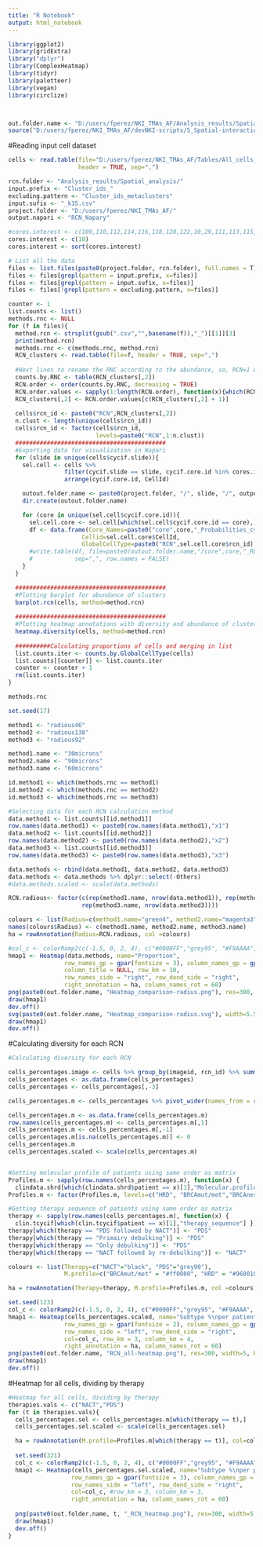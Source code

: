 ---
title: "R Notebook"
output: html_notebook
---

```{r}
library(ggplot2)
library(gridExtra)
library("dplyr")
library(ComplexHeatmap)
library(tidyr)
library(paletteer)
library(vegan)
library(circlize)



out.folder.name <- "D:/users/fperez/NKI_TMAs_AF/Analysis_results/Spatial_analysis/April_2023/"
source("D:/users/fperez/NKI_TMAs_AF/devNKI-scripts/5_Spatial-interactions/RCN_inspection_functions.R")
```


#Reading input cell dataset
```{r}
cells <- read.table(file="D:/users/fperez/NKI_TMAs_AF/Tables/All_cells_scimap-format_columns-reduced.csv",
                    header = TRUE, sep=",")
```


```{r}
rcn.folder <- "Analysis_results/Spatial_analysis/"
input.prefix <- "Cluster_ids_"
excluding.pattern <- "Cluster_ids_metaclusters"
input.sufix <- "_k35.csv"
project.folder <- "D:/users/fperez/NKI_TMAs_AF/"
output.napari <- "RCN_Napary"

#cores.interest <- c(109,110,112,114,116,118,120,122,10,29,111,113,115,117,119,121)
cores.interest <- c(10)
cores.interest <- sort(cores.interest)

# List all the data
files <- list.files(paste0(project.folder, rcn.folder), full.names = T)
files <- files[grepl(pattern = input.prefix, x=files)]
files <- files[grepl(pattern = input.sufix, x=files)]
files <- files[!grepl(pattern = excluding.pattern, x=files)]

counter <- 1
list.counts <- list()
methods.rnc <- NULL
for (f in files){
  method.rcn <- strsplit(gsub(".csv","",basename(f)),"_")[[1]][3]
  print(method.rcn)
  methods.rnc <- c(methods.rnc, method.rcn)
  RCN_clusters <- read.table(file=f, header = TRUE, sep=",")
  
  #Next lines to rename the RNC according to the abundance, so, RCN=1 would be the most abundant 
  counts.by.RNC <- table(RCN_clusters[,2])
  RCN.order <- order(counts.by.RNC, decreasing = TRUE)
  RCN.order.values <- sapply(1:length(RCN.order), function(x){which(RCN.order == x)})
  RCN_clusters[,2] <- RCN.order.values[c(RCN_clusters[,2] + 1)]
  
  cells$rcn_id <- paste0("RCN",RCN_clusters[,2])
  n.clust <- length(unique(cells$rcn_id))
  cells$rcn_id <- factor(cells$rcn_id,
                         levels=paste0("RCN",1:n.clust))
  ###########################################
  #Exporting data for visualization in Napari
  for (slide in unique(cells$cycif.slide)){
    sel.cell <- cells %>%
                filter(cycif.slide == slide, cycif.core.id %in% cores.interest) %>%
                arrange(cycif.core.id, CellId)

    outout.folder.name <- paste0(project.folder, "/", slide, "/", output.napari, "_",method.rcn)
    dir.create(outout.folder.name)

    for (core in unique(sel.cell$cycif.core.id)){
      sel.cell.core <- sel.cell[which(sel.cell$cycif.core.id == core),]
      df <- data.frame(Core_Names=paste0("core",core,"_Probabilities_cytomask2"),
                     Cellid=sel.cell.core$CellId,
                     GlobalCellType=paste0("RCN",sel.cell.core$rcn_id))
      #write.table(df, file=paste0(outout.folder.name,"/core",core,"_RCN_Napari.csv"),
      #            sep=",", row.names = FALSE)
    }
  }

  ###########################################
  #Plotting barplot for abundance of clusters
  barplot.rcn(cells, method=method.rcn)
  
  ###########################################
  #Plotting heatmap annotations with diversity and abundance of clusters
  heatmap.diversity(cells, method=method.rcn)
  
  ##########Calculating proportions of cells and merging in list
  list.counts.iter <- counts.by.GlobalCellType(cells)
  list.counts[[counter]] <- list.counts.iter
  counter <- counter + 1
  rm(list.counts.iter)
}
```

```{r}
methods.rnc
```


```{r}
set.seed(17)

method1 <- "radious46"
method2 <- "radious138"
method3 <- "radious92"

method1.name <- "30microns"
method2.name <- "90microns"
method3.name <- "60microns"

id.method1 <- which(methods.rnc == method1)
id.method2 <- which(methods.rnc == method2)
id.method3 <- which(methods.rnc == method3)

#Selecting data for each RCN calculation method
data.method1 <- list.counts[[id.method1]]
row.names(data.method1) <- paste0(row.names(data.method1),"x1")
data.method2 <- list.counts[[id.method2]]
row.names(data.method2) <- paste0(row.names(data.method2),"x2")
data.method3 <- list.counts[[id.method3]]
row.names(data.method3) <- paste0(row.names(data.method3),"x3")

data.methods <- rbind(data.method1, data.method2, data.method3)
data.methods <- data.methods %>% dplyr::select(-Others)
#data.methods.scaled <- scale(data.methods)

RCN.radious<- factor(c(rep(method1.name, nrow(data.method1)), rep(method2.name, nrow(data.method2)),
                     rep(method3.name, nrow(data.method3))))

colours <- list(Radius=c(method1.name="green4", method2.name="magenta3", method3.name="khaki"))
names(colours$Radius) <- c(method1.name, method2.name, method3.name)
ha = rowAnnotation(Radius=RCN.radious, col =colours)

#col_c <- colorRamp2(c(-1.5, 0, 2, 4), c("#0000FF","grey95", "#F9AAAA", "#EE0000"))
hmap1 <- Heatmap(data.methods, name="Proportion",
                row_names_gp = gpar(fontsize = 3), column_names_gp = gpar(fontsize = 7), row_title = NULL,
                column_title = NULL, row_km = 10,
                row_names_side = "right", row_dend_side = "right",
                right_annotation = ha, column_names_rot = 60)
png(paste0(out.folder.name, "Heatmap_comparison-radius.png"), res=300, width=5.5, height=7, units = "in")
draw(hmap1)
dev.off()
svg(paste0(out.folder.name, "Heatmap_comparison-radius.svg"), width=5.5, height=7)
draw(hmap1)
dev.off()

```



#Calculating diversity for each RCN
```{r}
#Calculating diversity for each RCN

cells_percentages.image <- cells %>% group_by(imageid, rcn_id) %>% summarise(n = n()) %>% mutate(proportion = n * 100 / sum(n))
cells_percentages <- as.data.frame(cells_percentages)
cells_percentages <- cells_percentages[,-3]

cells_percentages.m <- cells_percentages %>% pivot_wider(names_from = rcn_id, values_from = proportion)

cells_percentages.m <- as.data.frame(cells_percentages.m)
row.names(cells_percentages.m) <- cells_percentages.m[,1]
cells_percentages.m <- cells_percentages.m[,-1]
cells_percentages.m[is.na(cells_percentages.m)] <- 0
cells_percentages.m
cells_percentages.scaled <- scale(cells_percentages.m)


#Getting molecular profile of patients using same order as matrix
Profiles.m <- sapply(row.names(cells_percentages.m), function(x) {
  clindata.shrd[which(clindata.shrd$patient == x)[1],"Molecular.profile2"] })
Profiles.m <- factor(Profiles.m, levels=c("HRD", "BRCAmut/met","BRCAness-sHRD+","BRCAness+sHRD-","CCNE1amp","HRP","Other"))

#Getting therapy sequence of patients using same order as matrix
therapy <- sapply(row.names(cells_percentages.m), function(x) {
  clin.tcycif[which(clin.tcycif$patient == x)[1],"therapy_sequence"] })
therapy[which(therapy == "PDS followed by NACT")] <- "PDS"
therapy[which(therapy == "Primairy debulking")] <- "PDS"
therapy[which(therapy == "Only debulking")] <- "PDS"
therapy[which(therapy == "NACT followed by re-debulking")] <- "NACT"

colours <- list(Therapy=c("NACT"="black", "PDS"="grey90"),
                M.profile=c("BRCAmut/met" = "#ff0000", "HRD" = "#960018", "CCNE1amp"="darkblue", "HRP"="#1E90FF", "BRCAness+sHRD-"="pink", "BRCAness-sHRD+"="#e0115f",  "Other"="grey60"))

ha = rowAnnotation(Therapy=therapy, M.profile=Profiles.m, col =colours)

set.seed(123)
col_c <- colorRamp2(c(-1.5, 0, 2, 4), c("#0000FF","grey95", "#F9AAAA", "#EE0000"))
hmap1 <- Heatmap(cells_percentages.scaled, name="Subtype %\nper patient (Z-score)",
                row_names_gp = gpar(fontsize = 2), column_names_gp = gpar(fontsize = 7), row_title = NULL, column_title = NULL,
                row_names_side = "left", row_dend_side = "right",
                col=col_c, row_km = 3, column_km = 4,
                right_annotation = ha, column_names_rot = 60)
png(paste0(out.folder.name, "RCN_all-heatmap.png"), res=300, width=5, height=7, units = "in")
draw(hmap1)
dev.off()
```

#Heatmap for all cells, dividing by therapy
```{r}
#Heatmap for all cells, dividing by therapy
therapies.vals <- c("NACT","PDS")
for (t in therapies.vals){
  cells_percentages.sel <- cells_percentages.m[which(therapy == t),]
  cells_percentages.sel.scaled <- scale(cells_percentages.sel)

  ha = rowAnnotation(M.profile=Profiles.m[which(therapy == t)], col=colours)
  
  set.seed(321)
  col_c <- colorRamp2(c(-1.5, 0, 2, 4), c("#0000FF","grey95", "#F9AAAA", "#EE0000"))
  hmap1 <- Heatmap(cells_percentages.sel.scaled, name="Subtype %\nper patient (Z-score)",
                  row_names_gp = gpar(fontsize = 3), column_names_gp = gpar(fontsize = 7), column_title = t, row_title = NULL,
                  row_names_side = "left", row_dend_side = "right",
                  col=col_c, #row_km = 3, column_km = 3,
                  right_annotation = ha, column_names_rot = 60)
  
  png(paste0(out.folder.name, t, "_RCN_heatmap.png"), res=300, width=5, height=7, units = "in")
  draw(hmap1)
  dev.off()
}
```





